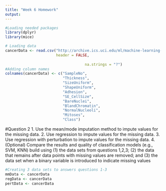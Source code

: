 ```yaml
---
title: "Week 6 Homework"
output: 
---
```



```r
#Loading needed packages
library(dplyr)
library(mice)
```



```r

# Loading data
cancerData <- read.csv("http://archive.ics.uci.edu/ml/machine-learning-databases/breast-cancer-wisconsin/breast-cancer-wisconsin.data", 
                       header = FALSE, 
          
                                    na.strings = "?")
#Adding column names
colnames(cancerData) <- c("SampleNo", 
                          "Thickness", 
                          "SizeUniform", 
                          "ShapeUniform", 
                          "Adhesion", 
                          "SE_CellSize", 
                          "BareNuclei", 
                          "BlandChromatin", 
                          "NormalNucleoli", 
                          "Mitoses", 
                          "Class")

```


#Question 2
1. Use the mean/mode imputation method to impute values for the missing data.
2. Use regression to impute values for the missing data.
3. Use regression with perturbation to impute values for the missing data.
4. (Optional) Compare the results and quality of classification models (e.g., SVM, KNN) build using
(1) the data sets from questions 1,2,3; (2) the data that remains after data points with missing
values are removed; and (3) the data set when a binary variable is introduced to indicate missing
values

```r
#Creating 3 data sets to answers questions 1-3
mmData <- cancerData
regData <- cancerData
pertData <- cancerData




```

